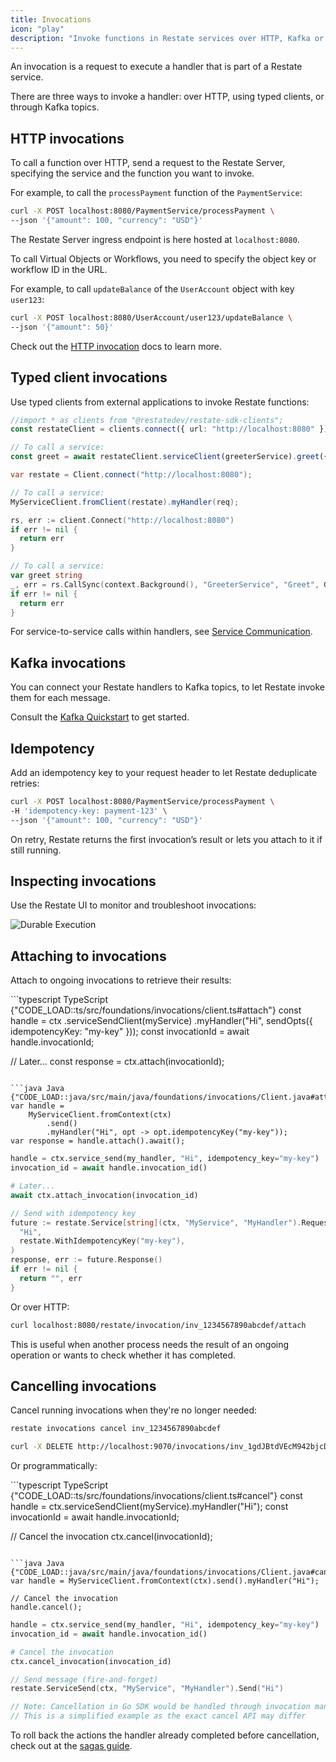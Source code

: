 ```yaml
---
title: Invocations
icon: "play"
description: "Invoke functions in Restate services over HTTP, Kafka or with typed clients."
---
```


An invocation is a request to execute a handler that is part of a Restate service.

There are three ways to invoke a handler: over HTTP, using typed clients, or through Kafka topics.

## HTTP invocations

To call a function over HTTP, send a request to the Restate Server, specifying the service and the function you want to invoke.

For example, to call the `processPayment` function of the `PaymentService`:
```bash
curl -X POST localhost:8080/PaymentService/processPayment \
--json '{"amount": 100, "currency": "USD"}'
```

The Restate Server ingress endpoint is here hosted at `localhost:8080`.

To call Virtual Objects or Workflows, you need to specify the object key or workflow ID in the URL.

For example, to call `updateBalance` of the `UserAccount` object with key `user123`:

```bash
curl -X POST localhost:8080/UserAccount/user123/updateBalance \
--json '{"amount": 50}'
```

Check out the [HTTP invocation](/operate/invocation/http) docs to learn more.

## Typed client invocations

Use typed clients from external applications to invoke Restate functions:

<CodeGroup>

```typescript TypeScript {"CODE_LOAD::ts/src/foundations/invocations/client.ts#here"} 
//import * as clients from "@restatedev/restate-sdk-clients";
const restateClient = clients.connect({ url: "http://localhost:8080" });

// To call a service:
const greet = await restateClient.serviceClient(greeterService).greet({ greeting: "Hi" });
```


```java Java {"CODE_LOAD::java/src/main/java/foundations/invocations/Client.java#here"} 
var restate = Client.connect("http://localhost:8080");

// To call a service:
MyServiceClient.fromClient(restate).myHandler(req);
```

```go Go {"CODE_LOAD::go/foundations/invocations/client.go#here"} 
rs, err := client.Connect("http://localhost:8080")
if err != nil {
  return err
}

// To call a service:
var greet string
_, err = rs.CallSync(context.Background(), "GreeterService", "Greet", GreetingRequest{Greeting: "Hi"}, &greet)
if err != nil {
  return err
}
```

</CodeGroup>

For service-to-service calls within handlers, see [Service Communication](/basics/functions#service-communication).

## Kafka invocations

You can connect your Restate handlers to Kafka topics, to let Restate invoke them for each message.

Consult the [Kafka Quickstart](/guides/kafka-quickstart) to get started.

## Idempotency

Add an idempotency key to your request header to let Restate deduplicate retries:

```bash
curl -X POST localhost:8080/PaymentService/processPayment \
-H 'idempotency-key: payment-123' \
--json '{"amount": 100, "currency": "USD"}'
```

On retry, Restate returns the first invocation’s result or lets you attach to it if still running.

## Inspecting invocations

Use the Restate UI to monitor and troubleshoot invocations:

<Frame>
<img src="/img/foundations/netflix_stuck.png" alt="Durable Execution"/>
</Frame>

## Attaching to invocations

Attach to ongoing invocations to retrieve their results:

<CodeGroup>
```typescript TypeScript {"CODE_LOAD::ts/src/foundations/invocations/client.ts#attach"} 
const handle = ctx
  .serviceSendClient(myService)
  .myHandler("Hi", sendOpts({ idempotencyKey: "my-key" }));
const invocationId = await handle.invocationId;

// Later...
const response = ctx.attach(invocationId);
```

```java Java {"CODE_LOAD::java/src/main/java/foundations/invocations/Client.java#attach"} 
var handle =
    MyServiceClient.fromContext(ctx)
        .send()
        .myHandler("Hi", opt -> opt.idempotencyKey("my-key"));
var response = handle.attach().await();
```
```python Python {"CODE_LOAD::python/src/foundations/invocations/client.py#attach"} 
handle = ctx.service_send(my_handler, "Hi", idempotency_key="my-key")
invocation_id = await handle.invocation_id()

# Later...
await ctx.attach_invocation(invocation_id)
```

```go Go {"CODE_LOAD::go/foundations/invocations/client.go#attach"} 
// Send with idempotency key
future := restate.Service[string](ctx, "MyService", "MyHandler").RequestFuture(
  "Hi",
  restate.WithIdempotencyKey("my-key"),
)
response, err := future.Response()
if err != nil {
  return "", err
}
```
</CodeGroup>

Or over HTTP:
```bash
curl localhost:8080/restate/invocation/inv_1234567890abcdef/attach
```

This is useful when another process needs the result of an ongoing operation or wants to check whether it has completed.

## Cancelling invocations

Cancel running invocations when they're no longer needed:

<CodeGroup>

```bash CLI
restate invocations cancel inv_1234567890abcdef
```

```bash HTTP
curl -X DELETE http://localhost:9070/invocations/inv_1gdJBtdVEcM942bjcDmb1c1khoaJe11Hbz
```
</CodeGroup>

Or programmatically:

<CodeGroup>
```typescript TypeScript {"CODE_LOAD::ts/src/foundations/invocations/client.ts#cancel"} 
const handle = ctx.serviceSendClient(myService).myHandler("Hi");
const invocationId = await handle.invocationId;

// Cancel the invocation
ctx.cancel(invocationId);
```

```java Java {"CODE_LOAD::java/src/main/java/foundations/invocations/Client.java#cancel"} 
var handle = MyServiceClient.fromContext(ctx).send().myHandler("Hi");

// Cancel the invocation
handle.cancel();
```
```python Python {"CODE_LOAD::python/src/foundations/invocations/client.py#cancel"} 
handle = ctx.service_send(my_handler, "Hi", idempotency_key="my-key")
invocation_id = await handle.invocation_id()

# Cancel the invocation
ctx.cancel_invocation(invocation_id)
```

```go Go {"CODE_LOAD::go/foundations/invocations/client.go#cancel"} 
// Send message (fire-and-forget)
restate.ServiceSend(ctx, "MyService", "MyHandler").Send("Hi")

// Note: Cancellation in Go SDK would be handled through invocation management
// This is a simplified example as the exact cancel API may differ
```
</CodeGroup>

To roll back the actions the handler already completed before cancellation, check out at the [sagas guide](/guides/sagas).
